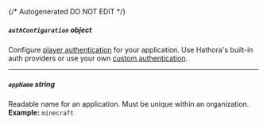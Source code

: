 {/* Autogenerated DO NOT EDIT  */}

##### `authConfiguration` _object_
Configure [player authentication](https://hathora.dev/docs/lobbies\-and\-matchmaking/auth\-service) for your application. Use Hathora's built\-in auth providers or use your own [custom authentication](https://hathora.dev/docs/lobbies\-and\-matchmaking/auth\-service\#custom\-auth\-provider).
<Collapsible openLabel={Labels.showProperties} closeLabel={Labels.hideProperties}>
    <AuthConfiguration/>
</Collapsible>

---
##### `appName` _string_
Readable name for an application. Must be unique within an organization.
<br/>
**Example:** `minecraft`


